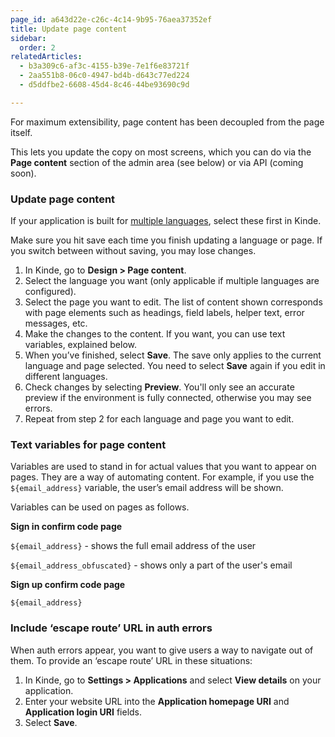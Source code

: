```yaml
---
page_id: a643d22e-c26c-4c14-9b95-76aea37352ef
title: Update page content
sidebar:
  order: 2
relatedArticles:
  - b3a309c6-af3c-4155-b39e-7e1f6e83721f
  - 2aa551b8-06c0-4947-bd4b-d643c77ed224
  - d5ddfbe2-6608-45d4-8c46-44be93690c9d

---
```


For maximum extensibility, page content has been decoupled from the page itself. 

This lets you update the copy on most screens, which you can do via the **Page content** section of the admin area (see below) or via API (coming soon).

### Update page content

If your application is built for [multiple languages](https://docs.kinde.com/design/pages/set-language-for-pages/), select these first in Kinde. 

<Aside type="warning">

Make sure you hit save each time you finish updating a language or page. If you switch between without saving, you may lose changes. 

</Aside>

1. In Kinde, go to **Design > Page content**.
2. Select the language you want (only applicable if multiple languages are configured). 
3. Select the page you want to edit. The list of content shown corresponds with page elements such as headings, field labels, helper text, error messages, etc.
4. Make the changes to the content. If you want, you can use text variables, explained below.
5. When you’ve finished, select **Save**. The save only applies to the current language and page selected. You need to select **Save** again if you edit in different languages.
6. Check changes by selecting **Preview**. You'll only see an accurate preview if the environment is fully connected, otherwise you may see errors.
7. Repeat from step 2 for each language and page you want to edit.

### Text variables for page content

Variables are used to stand in for actual values that you want to appear on pages. They are a way of automating content. For example, if you use the `${email_address}` variable, the user’s email address will be shown.

Variables can be used on pages as follows. 

**Sign in confirm code page**

`${email_address}` - shows the full email address of the user

`${email_address_obfuscated}` - shows only a part of the user's email

**Sign up confirm code page**

`${email_address}`

### Include ‘escape route’ URL in auth errors

When auth errors appear, you want to give users a way to navigate out of them. To provide an ‘escape route’ URL in these situations:

1. In Kinde, go to **Settings > Applications** and select **View details** on your application.
2. Enter your website URL into the **Application homepage URI** and **Application login URI** fields.
3. Select **Save**.
